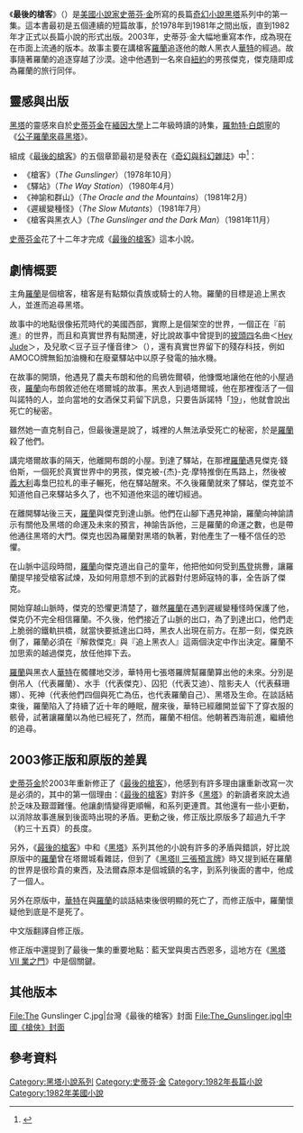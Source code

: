 {{noteTA
|G1=Show
|1=zh-cn:枪侠诞生; zh-hk:最後的槍客; zh-tw:最後的槍客;
|2=黑暗塔首曲：枪侠;zh-cn:黑暗塔Ⅰ：枪侠
}}
{{infobox Book | <!-- See Wikipedia:WikiProject_Novels or Wikipedia:WikiProject_Books -->
| name             = 黑塔I 最後的槍客
| title_orig       ='''''The Gunslinger'''''
| image            = [[File:The_Gunslingerusa.jpg|200px]]
| author           = [[史蒂芬金|史蒂芬金]]
| translator       = {{flagicon|CHN}}[[陸曉星|陸曉星]]<br>{{flagicon|TWN}}[[馮瓊儀|馮瓊儀]]
| cover_artist     = 
| country          = {{flagicon|USA}}[[美國|美國]]
| language         = {{flagicon|USA}}[[英文|英文]]<br>{{flagicon|China}}[[簡體中文|簡體中文]]<br>{{flagicon|TWN}}[[繁體中文|繁體中文]]
| series           = [[黑塔小說系列|黑塔小說系列]]
| genre            = [[奇幻|奇幻]], [[恐怖|恐怖]], [[科幻|科幻]], [[西部|西部]]
| publisher        = {{flagicon|USA}}[[格蘭出版社|格蘭出版社]]<br>{{flagicon|CHN}}[[人民文學出版社|人民文學出版社]]<br>{{flagicon|CHN}}[[上海文艺出版社|上海文艺出版社]]{{flagicon|TWN}}[[皇冠文化|皇冠出版社]]
| release_date     = {{flagicon|USA}}1982年8月<br>{{flagicon|CHN}}2006年5月（人文社）<br>{{flagicon|CHN}}2013年8月（上文社）<br>{{flagicon|TWN}}2007年7月30日
| media_type       = 平裝
| pages            = {{flagicon|CHN}}236页（人文社）<br>{{flagicon|CHN}}230页（上文社）<br>{{flagicon|TWN}}270頁
| isbn             = {{flagicon|CHN}}ISBN 978-7-02-005478-7（人文社） <br>{{flagicon|CHN}}ISBN 978-7-53-214917-9（上文社）<br>{{flagicon|TWN}}ISBN 978-957-33-2337-2
| preceded_by      = 
| followed_by      = [[黑塔II_三張預言牌|黑塔II 三張預言牌]]
}}

《'''最後的槍客'''》（{{lang-en|''The Gunslinger''}}）是[[美國|美國]][[小說家|小說家]][[史蒂芬·金|史蒂芬·金]]所寫的長篇[[奇幻小說|奇幻小說]][[黑塔|黑塔]]系列中的第一集。這本書最初是五個連續的短篇故事，於1978年到1981年之間出版，直到1982年才正式以長篇小說的形式出版。2003年，史蒂芬·金大幅地重寫本作，成為現在在市面上流通的版本。故事主要在講槍客[[羅蘭·德斯欽|羅蘭]]追逐他的敵人黑衣人[[華特·歐汀|華特]]的經過。故事隨著羅蘭的追逐穿越了沙漠。途中他遇到一名來自[[紐約|紐約]]的男孩傑克，傑克隨即成為羅蘭的旅行同伴。

== 靈感與出版 ==
[[黑塔|黑塔]]的靈感來自於[[史蒂芬金|史蒂芬金]]在[[緬因大學|緬因大學]]上二年級時讀的詩集，[[羅勃特·白朗寧|羅勃特·白朗寧]]的《[[公子羅蘭來尋黑塔|公子羅蘭來尋黑塔]]》。

組成《[[最後的槍客|最後的槍客]]》的五個章節最初是發表在《[[奇幻與科幻雜誌|奇幻與科幻雜誌]]》中<ref>{{cite web |title=Bibliography |url=https://www.sfsite.com/fsf/bibliography/fsfstorieswhok03.htm |website=''The Magazine of Fantasy and Science Fiction'' |accessdate=16 April 2019 |archive-date=2020-07-18 |archive-url=https://web.archive.org/web/20200718234403/https://www.sfsite.com/fsf/bibliography/fsfstorieswhok03.htm |dead-url=no }}</ref>：

* 《槍客》（''The Gunslinger''）（1978年10月）
* 《驛站》（''The Way Station''）（1980年4月）
* 《神諭和群山》（''The Oracle and the Mountains''）（1981年2月）
* 《遲緩變種怪》（''The Slow Mutants''）（1981年7月）
* 《槍客與黑衣人》（''The Gunslinger and the Dark Man''）（1981年11月）

[[史蒂芬金|史蒂芬金]]花了十二年才完成《[[最後的槍客|最後的槍客]]》這本小說。

== 劇情概要 ==

主角[[羅蘭·德斯欽|羅蘭]]是個槍客，槍客是有點類似貴族或騎士的人物。羅蘭的目標是追上黑衣人，並進而追尋黑塔。

故事中的地點很像拓荒時代的美國西部，實際上是個架空的世界，一個正在『前進』的世界，而且和真實世界有點關連，好比說故事中曾提到的[[披頭四|披頭四]]名曲＜[[Hey_Jude|Hey Jude]]＞，及兒歌＜豆子豆子懂音律＞（{{tsl|en|Beans, Beans, the Musical Fruit|Beans, Beans, the Musical Fruit}}），還有真實世界留下的殘存科技，例如AMOCO牌無鉛加油機和在廢棄驛站中以原子發電的抽水機。

在故事的開頭，他遇見了農夫布朗和他的烏鴉佐爾頓，他慷慨地讓他在他的小屋過夜，[[:羅蘭·德斯欽|羅蘭]]向布朗敘述他在塔爾城的故事。黑衣人到過塔爾城，他在那裡復活了一個叫諾特的人，並向當地的女酒保艾莉留下訊息，只要告訴諾特「[[19|19]]」，他就會說出死亡的秘密。

雖然她一直克制自己，但最後還是說了，城裡的人無法承受死亡的秘密，於是[[羅蘭·德斯欽|羅蘭]]殺了他們。

講完塔爾故事的隔天，他離開布朗的小屋。到達了驛站，在那裡[[:羅蘭·德斯欽|羅蘭]]遇見傑克·錢伯斯，一個死於真實世界中的男孩，傑克被-{杰}-克·摩特推倒在馬路上，然後被[[義大利|義大利]]毒梟巴拉札的車子輾死，他在驛站醒來。不久後羅蘭就來了驛站，傑克並不知道他自己來驛站多久了，也不知道他來這的確切經過。

在離開驛站後三天，[[:羅蘭·德斯欽|羅蘭]]與傑克到達山脈。他們在山腳下遇見神諭，羅蘭向神諭請示有關他及黑塔的命運及未來的預言，神諭告訴他，三是羅蘭的命運之數，也是帶他通往黑塔的大門。傑克也因為羅蘭對黑塔的執著，對他產生了一種不信任的恐懼。

在山脈中這段時間，[[:羅蘭·德斯欽|羅蘭]]向傑克道出自己的童年，他把他如何受到[[:馬登·寬斗篷|馬登]]挑釁，讓羅蘭提早接受槍客試煉，及如何用意想不到的武器對付恩師寇特的事，全告訴了傑克。

開始穿越山脈時，傑克的恐懼更清楚了，雖然[[:羅蘭·德斯欽|羅蘭]]在遇到遲緩變種怪時保護了他，傑克仍不完全相信羅蘭。不久後，他們接近了山脈的出口，為了到達出口，他們走上脆弱的鐵軌拱橋，就當快要抵達出口時，黑衣人出現在前方。在那一刻，傑克跌倒了，羅蘭必須在『解救傑克』與『追上黑衣人』這兩個決定中作出決定。羅蘭不加思索的越過傑克，放任他摔下去。

[[:羅蘭·德斯欽|羅蘭]]與黑衣人[[:華特·歐汀|華特]]在髑髏地交涉，華特用七張塔羅牌幫羅蘭算出他的未來。分別是倒吊人（代表羅蘭）、水手（代表傑克）、囚犯（代表艾迪）、陰影夫人（代表蘇珊娜）、死神（代表他們四個與死亡為伍，也代表羅蘭自己）、黑塔及生命。在談話結束後，羅蘭陷入了持續了近十年的睡眠，醒來後，華特已經離開並留下了穿衣服的骸骨，試著讓羅蘭以為他已經死了，然而，羅蘭不相信。他朝著西海前進，繼續他的追尋。

== 2003修正版和原版的差異 ==
[[史蒂芬金|史蒂芬金]]於2003年重新修正了《[[最後的槍客|最後的槍客]]》，他感到有許多理由讓重新改寫一次是必須的，其中的第一個理由：《[[最後的槍客|最後的槍客]]》對許多《[[黑塔|黑塔]]》的新讀者來說太過於乏味及艱澀難懂。他讓劇情變得更順暢，和系列更連貫。其他還有一些小更動，以消除故事進展到後面時出現的矛盾。更動之後，修正版比原版多了超過九千字（約三十五頁）的長度。

另外，《[[最後的槍客|最後的槍客]]》中和《[[黑塔|黑塔]]》系列其他的小說有許多的矛盾與錯誤，好比說原版中的[[:羅蘭·德斯欽|羅蘭]]曾在塔爾城看雜誌，但到了《[[黑塔II_三張預言牌|黑塔II 三張預言牌]]》時又提到紙在羅蘭的世界是很珍貴的東西，及法爾森原本是個城鎮的名字，到系列後面的書中，他成了一個人。

另外在原版中，[[華特·歐汀|華特]]在與[[羅蘭·德斯欽|羅蘭]]的談話結束後很明顯的死亡了，而修正版中，羅蘭懷疑他到底是不是死了。

中文版翻譯自修正版。

修正版中還提到了最後一集的重要地點：藍天堂與奧古西恩多，這地方在《[[黑塔VII_業之門|黑塔VII 業之門]]》中是個關鍵。

== 其他版本 ==
<gallery>
File:The Gunslinger C.jpg|台灣《最後的槍客》封面
File:The_Gunslinger.jpg|中國《槍俠》封面
</gallery>

== 參考資料 ==
{{Reflist|30em}}

{{史蒂芬·金}}
{{黑塔系列}}
[[Category:黑塔小說系列|Category:黑塔小說系列]]
[[Category:史蒂芬·金|Category:史蒂芬·金]]
[[Category:1982年長篇小說|Category:1982年長篇小說]]
[[Category:1982年美國小說|Category:1982年美國小說]]